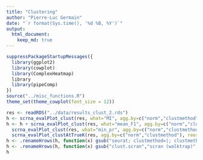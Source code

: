 ```yaml
---
title: "Clustering"
author: "Pierre-Luc Germain"
date: "`r format(Sys.time(), '%d %B, %Y')`"
output:
  html_document:
    keep_md: true
---
```


```r
suppressPackageStartupMessages({
  library(ggplot2)
  library(cowplot)
  library(ComplexHeatmap)
  library
  library(pipeComp)
})
source("../misc_functions.R")
theme_set(theme_cowplot(font_size = 12))
```

```r
res <- readRDS("../data/results_clust_2.rds")
h <- scrna_evalPlot_clust(res, what="MI", agg.by=c("norm","clustmethod"), scale=TRUE, anno_legend = FALSE)
h <- h + scrna_evalPlot_clust(res, what="mean_F1", agg.by=c("norm","clustmethod"), scale=TRUE, reorder_rows = h, anno_legend = FALSE) +
  scrna_evalPlot_clust(res, what="min_pr", agg.by=c("norm","clustmethod"), scale=TRUE, reorder_rows = h, anno_legend = FALSE) +
  scrna_evalPlot_clustAtTrueK(res, agg.by=c("norm","clustmethod"), reorder_rows = h, anno_legend = FALSE)
h <- .renameHrows(h, function(x) gsub("seurat; clustmethod=|; clustmethod=", "", gsub("seuratvst", "sctransform + ", x)))
h <- .renameHrows(h, function(x) gsub("clust.scran","scran (walktrap)",gsub("clust.scran.fg", "scran (fast_greedy)", x)))
h
```
